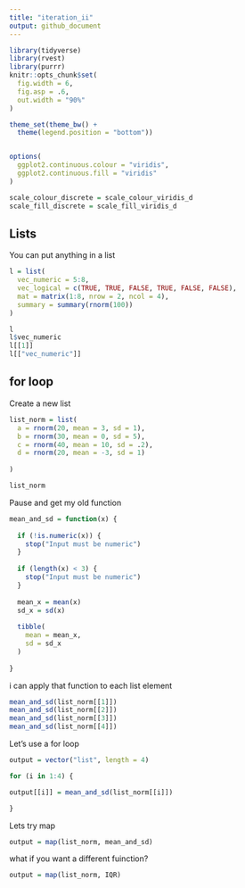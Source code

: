 ```yaml
---
title: "iteration_ii"
output: github_document
---
```


```r
library(tidyverse)
library(rvest)
library(purrr)
knitr::opts_chunk$set(
  fig.width = 6,
  fig.asp = .6,
  out.width = "90%"
)

theme_set(theme_bw() +
  theme(legend.position = "bottom"))


options(
  ggplot2.continuous.colour = "viridis",
  ggplot2.continuous.fill = "viridis"
)

scale_colour_discrete = scale_colour_viridis_d
scale_fill_discrete = scale_fill_viridis_d
```

## Lists

You can put anything in a list

```r
l = list(
  vec_numeric = 5:8,
  vec_logical = c(TRUE, TRUE, FALSE, TRUE, FALSE, FALSE),
  mat = matrix(1:8, nrow = 2, ncol = 4),
  summary = summary(rnorm(100))
)
```

```r
l
l$vec_numeric
l[[1]]
l[["vec_numeric"]]
```

## for loop 

Create a new list

```r
list_norm = list(
  a = rnorm(20, mean = 3, sd = 1),
  b = rnorm(30, mean = 0, sd = 5),
  c = rnorm(40, mean = 10, sd = .2),
  d = rnorm(20, mean = -3, sd = 1)
  
)
```

```r
list_norm
```

Pause and get my old function

```r
mean_and_sd = function(x) {
  
  if (!is.numeric(x)) {
    stop("Input must be numeric")
  }
  
  if (length(x) < 3) {
    stop("Input must be numeric")
  }
  
  mean_x = mean(x)
  sd_x = sd(x)
  
  tibble(
    mean = mean_x,
    sd = sd_x
  )
  
}
```


i can apply that function to each list element

```r
mean_and_sd(list_norm[[1]])
mean_and_sd(list_norm[[2]])
mean_and_sd(list_norm[[3]])
mean_and_sd(list_norm[[4]])

```


Let's use a for loop

```r
output = vector("list", length = 4)

for (i in 1:4) {

output[[i]] = mean_and_sd(list_norm[[i]])

}
```

Lets try map

```r
output = map(list_norm, mean_and_sd)
```

what if you want a different fuinction?

```r
output = map(list_norm, IQR)
```

